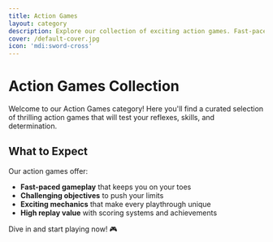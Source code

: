 ```yaml
---
title: Action Games
layout: category
description: Explore our collection of exciting action games. Fast-paced gameplay, challenging levels, and endless fun await!
cover: /default-cover.jpg
icon: 'mdi:sword-cross'
---
```


# Action Games Collection

Welcome to our Action Games category! Here you'll find a curated selection of thrilling action games that will test your reflexes, skills, and determination.

## What to Expect

Our action games offer:

- **Fast-paced gameplay** that keeps you on your toes
- **Challenging objectives** to push your limits
- **Exciting mechanics** that make every playthrough unique
- **High replay value** with scoring systems and achievements

Dive in and start playing now! 🎮
